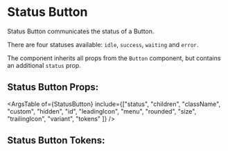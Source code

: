 

# Status Button

Status Button communicates the status of a Button.

There are four statuses available: `idle`, `success`, `waiting` and `error`.

The component inherits all props from the `Button` component, but contains an additional `status` prop.

<Stories includePrimary={true} />

## Status Button Props:

<ArgsTable of={StatusButton} include={["status", "children", "className", "custom", "hidden", "id", "leadingIcon", "menu", "rounded", "size", "trailingIcon", "variant", "tokens" ]} />

## Status Button Tokens:
<ThemeTokens component="StatusButton"/>
